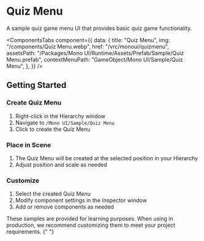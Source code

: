 
# Quiz Menu

A sample quiz game menu UI that provides basic quiz game functionality.

<ComponentsTabs
  component={{
    data: {
      title: "Quiz Menu",
      img: "/components/Quiz Menu.webp",
      href: "/vrc/monoui/quizmenu",
      assetsPath:
        "/Packages/Mono UI/Runtime/Assets/Prefab/Sample/Quiz Menu.prefab",
      contextMenuPath: "GameObject/Mono UI/Sample/Quiz Menu",
    },
  }}
/>

## Getting Started

<Steps>

### Create Quiz Menu

1. Right-click in the Hierarchy window
2. Navigate to `/Mono UI/Sample/Quiz Menu`
3. Click to create the Quiz Menu

### Place in Scene

1. The Quiz Menu will be created at the selected position in your Hierarchy
2. Adjust position and scale as needed

### Customize

1. Select the created Quiz Menu
2. Modify component settings in the Inspector window
3. Add or remove components as needed

</Steps>

<Callout type="info">
  These samples are provided for learning purposes. When using in production, we
  recommend customizing them to meet your project requirements.
</Callout>{" "}
